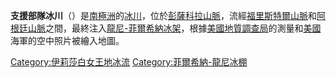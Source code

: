 {{coord|82|45|S|046|30|W|type:glacier_region:AQ|display=title}}

'''支援部隊冰川'''（{{lang-en|Support Force Glacier}}）是[[南極洲|南極洲]]的[[冰川|冰川]]，位於[[彭薩科拉山脈|彭薩科拉山脈]]，流經[[福里斯特爾山脈|福里斯特爾山脈]]和[[阿根廷山脈|阿根廷山脈]]之間，最終注入[[龍尼-菲爾希納冰架|龍尼-菲爾希納冰架]]，根據[[美國地質調查局|美國地質調查局]]的測量和[[美國|美國]]海軍的空中照片被繪入地圖。

{{DEFAULTSORT:Support Force Glacier}}
[[Category:伊莉莎白女王地冰流|Category:伊莉莎白女王地冰流]]
[[Category:菲爾希納-龍尼冰棚|Category:菲爾希納-龍尼冰棚]]


{{QueenElizabethLand-geo-stub}}